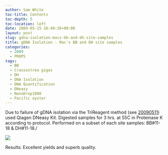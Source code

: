 ```yaml
---
author: Sam White
toc-title: Contents
toc-depth: 5
toc-location: left
date: 2009-05-15 16:49:26+00:00
layout: post
slug: gdna-isolation-macs-bb-and-dh-site-samples
title: gDNA Isolation - Mac's BB and DH site samples
categories:
  - 2009
  - PROPS
tags:
  - BB
  - Crassostrea gigas
  - DH
  - DNA Isolation
  - DNA Quantification
  - DNeasy
  - NanoDrop1000
  - Pacific oyster
---
```


Due to failure of gDNA isolation via the TriReagent method (see [20090511](https://robertslab.github.io/sams-notebook/posts/2009/2009-05-11-dna-isolation-macs-gigas-samples-from-20090505-20090506/)) used Qiagen DNeasy Kit. Digested samples for 3 hrs. at 55C in Proteinase K according to protocol. Performed on a subset of each site samples: BB#11-18 & DH#11-18./

![](https://eagle.fish.washington.edu/Arabidopsis/20090515%20gDNA%20SJW-01.bmp)

Results: Excellent yields and superb quality.
